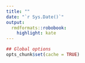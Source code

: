 ```yaml
---
title: ""
date: "`r Sys.Date()`"
output:
  rmdformats::robobook:
    highlight: kate
---
```


```r
## Global options
opts_chunk$set(cache = TRUE)
```


